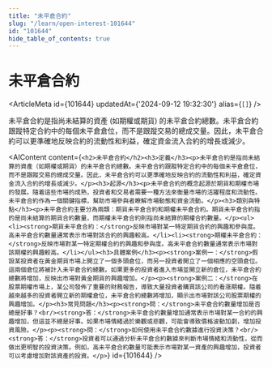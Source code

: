 ```yaml
---
title: "未平倉合約"
slug: "/learn/open-interest-101644"
id: "101644"
hide_table_of_contents: true
---
```



# 未平倉合約

<ArticleMeta id={101644} updatedAt={'2024-09-12 19:32:30'} alias={`[]`} />
<div className='border-solid border-b border-t-0 my-4 border-[var(--ifm-color-gray-300)]' />

未平倉合約是指尚未結算的資產 (如期權或期貨) 的未平倉合約總數。未平倉合約跟蹤特定合約中的每個未平倉倉位，而不是跟蹤交易的總成交量。因此，未平倉合約可以更準確地反映合約的流動性和利益，確定資金流入合約的增長或減少。

<AIContent content={`<h2>未平倉合約</h2><h3>定義</h3><p>未平倉合約是指尚未結算的資產（如期權或期貨）的未平倉合約總數。未平倉合約跟蹤特定合約中的每個未平倉倉位，而不是跟蹤交易的總成交量。因此，未平倉合約可以更準確地反映合約的流動性和利益，確定資金流入合約的增長或減少。</p><h3>起源</h3><p>未平倉合約的概念起源於期貨和期權市場的發展。隨着這些市場的成熟，投資者和交易者需要一種方法來衡量市場的活躍程度和流動性。未平倉合約作為一個關鍵指標，幫助市場參與者瞭解市場動態和資金流動。</p><h3>類別與特點</h3><p>未平倉合約主要分為兩類：期貨未平倉合約和期權未平倉合約。期貨未平倉合約指的是尚未結算的期貨合約數量，而期權未平倉合約則指尚未結算的期權合約數量。</p><ul><li><strong>期貨未平倉合約：</strong>反映市場對某一特定期貨合約的興趣和參與度。高未平倉合約數量通常表示市場對該合約的興趣較高。</li><li><strong>期權未平倉合約：</strong>反映市場對某一特定期權合約的興趣和參與度。高未平倉合約數量通常表示市場對該期權的興趣較高。</li></ul><h3>具體案例</h3><p><strong>案例一：</strong>假設某投資者在黃金期貨市場上開立了一個多頭倉位，而另一投資者開立了一個相應的空頭倉位。這兩個倉位將被計入未平倉合約總數。如果更多的投資者進入市場並開立新的倉位，未平倉合約總數將增加，反映出市場對黃金期貨的興趣增加。</p><p><strong>案例二：</strong>在股票期權市場上，某公司發佈了重要的財務報告，導致大量投資者購買該公司的看漲期權。隨着越來越多的投資者開立新的期權倉位，未平倉合約總數將增加，顯示出市場對該公司股票期權的興趣增加。</p><h3>常見問題</h3><p><strong>問：</strong>未平倉合約數量增加是否總是好事？<br/><strong>答：</strong>未平倉合約數量增加通常表示市場對某一合約的興趣增加，但這並不總是好事。如果市場情緒過於樂觀或悲觀，可能會導致價格波動加劇，增加投資風險。</p><p><strong>問：</strong>如何使用未平倉合約數據進行投資決策？<br/><strong>答：</strong>投資者可以通過分析未平倉合約數據來判斷市場情緒和流動性，從而做出更明智的投資決策。例如，高未平倉合約數量可能表示市場對某一資產的興趣增加，投資者可以考慮增加對該資產的投資。</p>`} id={101644} />
